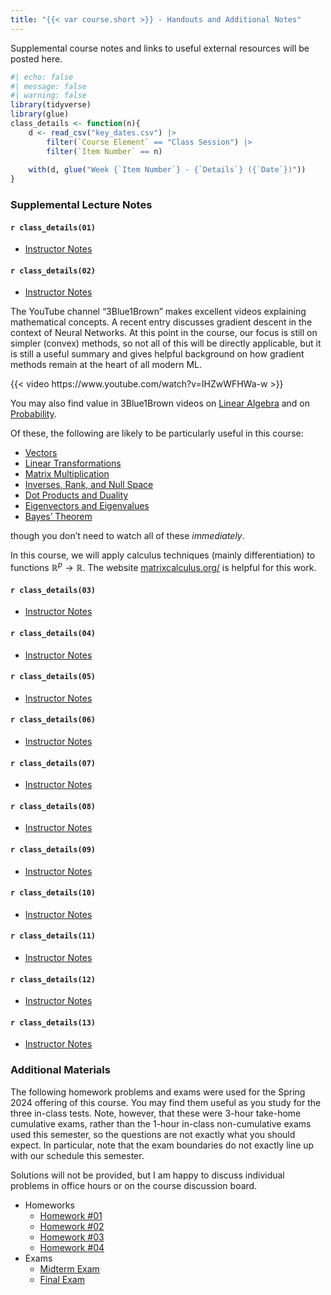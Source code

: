 ```yaml
---
title: "{{< var course.short >}} - Handouts and Additional Notes"
---
```


Supplemental course notes and links to useful external resources will be
posted here.

```r
#| echo: false
#| message: false
#| warning: false
library(tidyverse)
library(glue)
class_details <- function(n){
    d <- read_csv("key_dates.csv") |>
        filter(`Course Element` == "Class Session") |>
        filter(`Item Number` == n) 
    
    with(d, glue("Week {`Item Number`} - {`Details`} ({`Date`})"))
}
```

### Supplemental Lecture Notes

#### `r class_details(01)` {#week01}

- [Instructor Notes](./notes/notes01.html)

#### `r class_details(02)` {#week02}

- [Instructor Notes](./notes/notes02.html)

The YouTube channel "3Blue1Brown" makes excellent videos explaining
mathematical concepts. A recent entry discusses gradient descent
in the context of Neural Networks. At this point in the course, 
our focus is still on simpler (convex) methods, so not all of this
will be directly applicable, but it is still a useful summary and
gives helpful background on how gradient methods remain at the heart
of all modern ML. 

{{< video https://www.youtube.com/watch?v=IHZwWFHWa-w >}}

You may also find value in 3Blue1Brown videos on [Linear
Algebra](https://www.3blue1brown.com/topics/linear-algebra) and
on [Probability](https://www.3blue1brown.com/topics/probability). 

Of these, the following are likely to be particularly useful in
this course: 

- [Vectors](https://youtu.be/fNk_zzaMoSs?si=-OYsIsbfRXXYsujw)
- [Linear Transformations](https://www.youtube.com/watch?v=kYB8IZa5AuE)
- [Matrix Multiplication](https://youtu.be/XkY2DOUCWMU?si=j71QI26FqjweNPEA)
- [Inverses, Rank, and Null Space](https://www.youtube.com/watch?v=uQhTuRlWMxw)
- [Dot Products and Duality](https://youtu.be/LyGKycYT2v0?si=xcWoQiDnvrfem319)
- [Eigenvectors and Eigenvalues](https://youtu.be/PFDu9oVAE-g?si=A2vubgawyYC0HA5D)
- [Bayes' Theorem](https://youtu.be/HZGCoVF3YvM?si=NmWr1IWjyq6gypnU)

though you don't need to watch all of these *immediately*. 

In this course, we will apply calculus techniques (mainly
differentiation) to functions $\mathbb{R}^{p} \to \mathbb{R}$. The website
[matrixcalculus.org/](https://www.matrixcalculus.org/) is helpful for
this work. 

#### `r class_details(03)` {#week03}

- [Instructor Notes](./notes/notes03.html)

#### `r class_details(04)` {#week04}

- [Instructor Notes](./notes/notes04.html)

#### `r class_details(05)` {#week05}

- [Instructor Notes](./notes/notes05.html)

#### `r class_details(06)` {#week06}

- [Instructor Notes](./notes/notes06.html)

#### `r class_details(07)` {#week07}

- [Instructor Notes](./notes/notes07.html)

#### `r class_details(08)` {#week08}

- [Instructor Notes](./notes/notes08.html)

#### `r class_details(09)` {#week09}

- [Instructor Notes](./notes/notes09.html)

#### `r class_details(10)` {#week10}

- [Instructor Notes](./notes/notes10.html)

#### `r class_details(11)` {#week11}

- [Instructor Notes](./notes/notes11.html)

#### `r class_details(12)` {#week12}

- [Instructor Notes](./notes/notes12.html)

#### `r class_details(13)` {#week13}

- [Instructor Notes](./notes/notes13.html)


### Additional Materials

The following homework problems and exams were used for the 
Spring 2024 offering of this course. You may find them useful
as you study for the three in-class tests. Note, however, that
these were 3-hour take-home cumulative exams, rather than the
1-hour in-class non-cumulative exams used this semester, so
the questions are not exactly what you should expect. In 
particular, note that the exam boundaries do not exactly line
up with our schedule this semester. 

Solutions will not be provided, but I am happy to discuss
individual problems in office hours or on the course discussion
board. 

- Homeworks
  - [Homework #01](./notes/old/STA9890_HW01_2024-Spring.pdf)
  - [Homework #02](./notes/old/STA9890_HW02_2024-Spring.pdf)
  - [Homework #03](./notes/old/STA9890_HW03_2024-Spring.pdf)
  - [Homework #04](./notes/old/STA9890_HW04_2024-Spring.pdf)
- Exams
  - [Midterm Exam](./notes/old/STA9890_midterm_2024-Spring.pdf)
  - [Final Exam](./notes/old/STA9890_final_2024-Spring.pdf)
